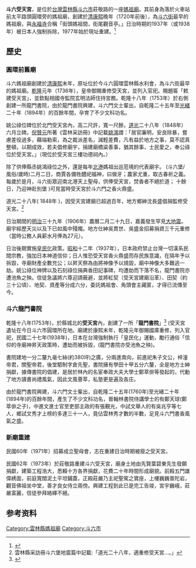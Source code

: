 
'''斗六受天宮'''，是位於[[台灣|台灣]][[雲林縣|雲林縣]][[斗六市|斗六市]]莊敬路的一座[[媽祖廟|媽祖廟]]。其前身為落於火車站前太平路頭圓環旁的媽祖廟，創建於[[清|清]][[康熙|康熙]]晚年（1720年前後），為[[斗六街|斗六街]]最早的媽祖廟，與[[永福寺|永福寺]]合稱「街頭媽祖間，街尾觀音亭。」日治時期的1937年（或1938年）被日本人強制拆除，1977年始於現址重建。<ref>{{Cite web |url=http://www.taiwanmazu.org/mem_list/mem_list_main.asp?mem_list_no=34 |title=《斗六市 受天宮：街頭媽祖間，街尾觀音亭》，台灣媽祖聯誼會網站 |access-date=2015-04-29 |archive-url=https://web.archive.org/web/20160304130934/http://www.taiwanmazu.org/mem_list/mem_list_main.asp?mem_list_no=34 |archive-date=2016-03-04 |dead-url=yes }}</ref>

==歷史==
===圓環前舊廟===
斗六媽祖廟創建於[[清|清]][[康熙|康熙]]末年，原址位於今斗六圓環雲林縣水利會，為斗六街最早的媽祖廟。[[乾隆|乾隆]]元年（1736年），皇帝御賜重修受天宮，並列入官祀。賜題匾「敕建受天宮」，並欽點相國寺監院玄明法師住持宮務。乾隆十八年（1753年）於右側創建一所龍門書院，由於龍門書院興建，斗六門文士輩出，自乾隆二十五年至[[光緒|光緒]]二十年（1894年）的百餘年間，孕育了不少文科功名。 
    
姚公祿位碑位於北門受天宮內，高二尺許，寬一尺餘，[[道光|道光]]二十八年（1848年）六月立碑。[[倪贊元|倪贊元]]所著《雲林采訪冊》中記載[[姚鴻|姚鴻]]謂：「居官廉明，安良除暴，嘗慮差役過多，藉端勒索，為之裁派差名，減輕差費，凡有益於地方之事，莫不認真整頓，以期成效，若夫倡修廟宇，捐建廟橋粱善事，猶其餘事，士民愛之，奉公祿位於受天宮。」（現位於受天宮三樓功德祠內。）

除了供俸縣丞姚鴻祿位之外，還是每年[[北港|北港]]媽祖出巡蒞境的代表廟宇。 (斗六堡/風俗/歲時)二月二日，商賈各備牲醴祀福神，曰做牙；農家尤重，取古春祈之義。 每歲於是月，斗六街眾迎南北港天上聖母，供俸受天宮，焚香者不絕於道； 十餘日，乃迎神赴別堡 )可見當時受天宮於斗六門之香火鼎盛。

道光二十八年( 1848年 )，因受天宮建廟已超過百年，地方鄉紳沈長盛倡捐監修受天宮。<ref>雲林縣采訪冊斗六堡地震篇中記載:「道光二十八年，適重修受天宮…。」</ref>

日治期間的[[明治|明治]]三十九年（1906年）農曆二月二十九日，嘉義發生罕見[[1906年梅山地震|大地震]]。廟宇經歷天災以及{{Fact|戰火摧毀|time=2015-05-01}}下已如風中殘燭。地方仕紳吳貫世、吳盛金招募捐資三千元重修（當時公務人員薪水月俸為27元）。

日治後期實施[[皇民化|皇民化]]政策。[[昭和|昭和]]十二年（1937年），日本政府禁止台灣一切漢系民間宗教，強加日本神道信仰；日人惟恐受天宮香火鼎盛而存民族意識，在隔年予以拆毀，寺廟財產全數充公；以昇天祭為由將神像予以燒毀，廟中神像大多難逃一劫。姚公祿位神牌以及石刻祿位捐典香田記事碑，均遭劫而下落不名，龍門書院亦遭池魚之殃。信徒急議將六尊{{Fact|開台媽祖|time=2015-05-01}}迎請蔽避，並將紅契（受天宮建廟沿革）、田契（約三十公頃）、地契、資產等分成六分，委託媽祖會、角頭會主藏匿，才得已流傳至今。

===斗六龍門書院===
乾隆十八年(1753年)，於縣城北的'''受天宮'''內，創建了一所「'''龍門書院'''」<ref>{{Cite web |url=http://www.dl.gov.tw/circulatedview.php?menu=1809&typeid=1811&typeid2=2543&circulated_id=834 |title=《斗六門 龍門書院：雲林軍事重地的來由》，斗六市公所 |access-date=2017-11-18 |archive-date=2019-05-20 |archive-url=https://web.archive.org/web/20190520113125/http://www.dl.gov.tw/circulatedview.php?menu=1809&typeid=1811&typeid2=2543&circulated_id=834 |dead-url=no }}</ref>
(受天宮遺址在今日斗六市圓環所在地。廟建於康熙末年，乾隆元年御賜國庫重修，列入官祀，民國二十七年(1938年)，日本在台灣強制執行「皇民化」運動，勵行通俗「信仰的寺廟神昇天政策時，遭劫而被拆毀，(龍門書院亦受池魚之殃)。

書院建地一分二釐九毫七絲(約380坪)之廣，分兩進南向，前進祀朱子文公，梓潼帝君，關聖帝君，後堂駟制字倉先聖，書院擁有學田十甲五分六釐，全是地方士紳捐獻，據傳書院的倡建，是居於林內的名宦奉政大夫大學士鄭萃俳等發起的，代動了地方讀書尚禮風氣，因此文風薈萃，私塾更是遍及各庄。

由於龍門書院興建，斗六門文士輩出，自乾隆二十五年(1760年)至光緒二十年(1894年)的百餘年間，產生了不少文科功名，晉翰林書院侍講學士的有鄭天球(鄭萃俳之子)，中進文進士官至吏部主政的有張覲光，中試文舉人的有吳兆亨等七人，鄉試文秀才上榜的多達三十一人，竟佔雲林秀才數的半數，足見斗六門書香風氣之盛。

===新廟重建===
民國60年（1971年）招募成立聖母會，志在重建日治時期被廢之受天宮。

民國62年（1973年）於莊敬路重建斗六受天宮，廟身土地由先賢葉碧東先生發願捐獻，建築工程浩大，悉賴十方各界捐獻，花費二十年時間形成廟貌。前殿五門雄偉綉面，前庭寬闊泥土平坦鋪蓋，正殿莊嚴乃主祀聖駕之寶座，上樓巍巍普陀岩，觀音佛祖坐中堂，善才良女侍立兩傍。興建工程到此已是完工告竣，宮宇巍峨，莊嚴富麗，信徒參拜絡繹不絕。

== 参考资料 ==
{{reflist}}

[[Category:雲林縣媽祖廟|Category:雲林縣媽祖廟]]
[[Category:斗六市|Category:斗六市]]